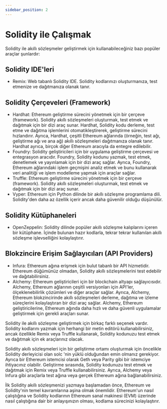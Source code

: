 ```yaml
---
sidebar_position: 2
---
```

# Solidity ile Çalışmak

Solidity ile akıllı sözleşmeler geliştirmek için kullanabileceğiniz bazı popüler araçlar şunlardır:

## Solidity IDE'leri
- Remix: Web tabanlı Solidity IDE. Solidity kodlarınızı oluşturmanıza, test etmenize ve dağıtmanıza olanak tanır.

## Solidity Çerçeveleri (Framework)
- Hardhat: Ethereum geliştirme sürecini yönetmek için bir çerçeve (framework). Solidity akıllı sözleşmeleri oluşturmak, test etmek ve dağıtmak için bir dizi araç sunar. Hardhat, Solidity kodu derleme, test etme ve dağıtma işlemlerini otomatikleştirerek, geliştirme sürecini hızlandırır. Ayrıca, Hardhat, çeşitli Ethereum ağlarında (örneğin, test ağı, geliştirme ağı ve ana ağ) akıllı sözleşmeleri dağıtmanıza olanak tanır. Hardhat ayrıca, birçok diğer Ethereum aracıyla da entegre edilebilir.
- Foundry:  Solidity geliştiricileri için bir uygulama geliştirme çerçevesi ve entegrasyon aracıdır. Foundry, Solidity kodunu yazmak, test etmek, denetlemek ve yayınlamak için bir dizi araç sağlar. Ayrıca, Foundry, Ethereum ağlarındaki işlem geçmişini analiz etmek ve bunu kullanarak veri analitiği ve işlem modelleme yapmak için araçlar sağlar.
- Truffle: Ethereum geliştirme sürecini yönetmek için bir çerçeve (framework). Solidity akıllı sözleşmeleri oluşturmak, test etmek ve dağıtmak için bir dizi araç sunar.
- Vyper: Ethereum için Python dilinde bir akıllı sözleşme programlama dili. Solidity'den daha az özellik içerir ancak daha güvenilir olduğu düşünülür.

## Solidity Kütüphaneleri
- OpenZeppelin: Solidity dilinde popüler akıllı sözleşme kalıplarını içeren bir kütüphane. İçinde bulunan hazır kodlarla, tekrar tekrar kullanılan akıllı sözleşme işlevselliğini kolaylaştırır.

## Blokzincire Erişim Sağlayıcıları (API Providers)
- Infura: Ethereum ağına erişmek için bulut tabanlı bir API hizmetidir. Ethereum düğümünüz olmadan, Solidity akıllı sözleşmelerini test edebilir ve dağıtabilirsiniz.
- Alchemy: Ethereum geliştiricileri için bir blockchain altyapı sağlayıcısıdır. Alchemy, Ethereum ağlarının çeşitli versiyonları için API'ler, ölçeklenebilirlik çözümleri ve diğer araçlar sağlar. Ayrıca, Alchemy, Ethereum blokzincirinde akıllı sözleşmeleri derleme, dağıtma ve izleme süreçlerini kolaylaştıran bir dizi araç sağlar. Alchemy, Ethereum geliştiricilerine, Ethereum ağında daha hızlı ve daha güvenli uygulamalar geliştirmek için gerekli araçları sunar.

Solidity ile akıllı sözleşme geliştirmek için birkaç farklı seçenek vardır. Solidity kodlarını yazmak için herhangi bir metin editörü kullanabilirsiniz, ancak özellikle Remix veya Truffle kullanarak, Solidity kodunuzu test etmek ve dağıtmak için ek araçlarınız olacak.

Solidity akıllı sözleşmeleri için bir geliştirme ortamı oluşturmak için öncelikle Solidity derleyicisi olan solc 'nin yüklü olduğundan emin olmanız gerekiyor. Ayrıca bir Ethereum istemcisi olarak Geth veya Parity gibi bir istemciye ihtiyacınız olabilir. Geliştirme sırasında, Solidity kodunuzu test etmek ve dağıtmak için Remix veya Truffle kullanabilirsiniz. Ayrıca, Alchemy veya Infura gibi araçlarla test ağına veya gerçek Ethereum ağına bağlanabilirsiniz.

İlk Solidity akıllı sözleşmenizi yazmaya başlamadan önce, Ethereum ve Solidity'nin temel kavramlarına aşina olmak önemlidir. Ethereum'un nasıl çalıştığına ve Solidity kodlarının Ethereum sanal makinesi (EVM) üzerinde nasıl çalıştığına dair bir anlayışınızın olması, kodlama sürecinizi kolaylaştırır.
